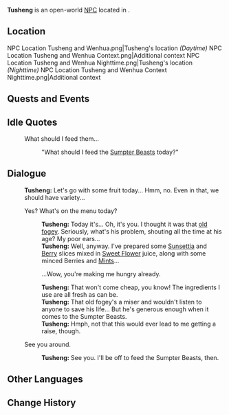 {{Meta
<!-- Remove this template after adding the missing info -->
|missing_NPC_profile  = yes
}}
{{Character Infobox
|type             = Open-World NPC
|image            = NPC Tusheng.png
|realname         = <!-- Optional, if different from in-game name -->
|deceased         = <!-- Past (for deceased prior to events of the game) or free response -->
|region           = Liyue
|location         = Liyue
|affiliation      = 
|title            = 

|ancestry         = <!-- Clan/family -->
|father           = 
|mother           = 
|spouse           = 
|sibling          = 
|child            = 
|relative         = 

|voiceEN          = 
|voiceCN          = 
|voiceJP          = 
|voiceKR          = 
|dialoguereward   = 
}}
'''Tusheng''' is an open-world [[NPC]] located in {{Location|Chenyu Vale: Upper Vale}}.
<!-- Following a certain dialogue branch for the first time gives the player AMOUNT_AS_WORD [[Item]]. -->

==Location==
<gallery>
NPC Location Tusheng and Wenhua.png|Tusheng's location ''(Daytime)''
NPC Location Tusheng and Wenhua Context.png|Additional context
NPC Location Tusheng and Wenhua Nighttime.png|Tusheng's location ''(Nighttime)''
NPC Location Tusheng and Wenhua Context Nighttime.png|Additional context
</gallery>
<!--
==Profile==
Detailed story/lore information goes here.
''(To be added.)''

===Appearance===
Keep appearance section short and concise. Limit to 2 paragraphs with 3-4 sentences each.
''(To be added.)''
-->

==Quests and Events==
{{Quests and Events}}

==Idle Quotes==
{{Dialogue Start}}
: {{DIcon|Idle}} What should I feed them...
:: {{A|VO Tusheng 01.ogg}} "What should I feed the [[Shaggy Sumpter Beast|Sumpter Beasts]] today?"
{{Dialogue End}}

==Dialogue==
{{Dialogue Start}}
:'''Tusheng:''' Let's go with some fruit today... Hmm, no. Even in that, we should have variety...
:{{DIcon}} Yes? What's on the menu today?
::'''Tusheng:''' Today it's... Oh, it's you. I thought it was that [[Wenhua|old fogey]]. Seriously, what's his problem, shouting all the time at his age? My poor ears...
::'''Tusheng:''' Well, anyway. I've prepared some [[Sunsettia]] and [[Berry]] slices mixed in [[Sweet Flower]] juice, along with some minced Berries and [[Mint]]s...
::{{DIcon}} ...Wow, you're making me hungry already.
::'''Tusheng:''' That won't come cheap, you know! The ingredients I use are all fresh as can be.
::'''Tusheng:''' That old fogey's a miser and wouldn't listen to anyone to save his life... But he's generous enough when it comes to the Sumpter Beasts.
::'''Tusheng:''' Hmph, not that this would ever lead to me getting a raise, though.
:{{DIcon}} See you around.
::'''Tusheng:''' See you. I'll be off to feed the Sumpter Beasts, then.
{{Dialogue End}}
<!--
==Event Dialogue==
===Event Name===
{{Dialogue Start}}
:'''Tusheng:'''
{{Dialogue End}}
-->

==Other Languages==
{{Other Languages|default_hidden=1
|en      = Tusheng
|zhs     = 土生
|zhs_rm  = Tǔshēng
|zht     = 土生
|zht_rm  = Tǔshēng
|ja      = 土生
|ja_rm   = Dosei{{Assumed}}
|ko      = {{tt|토생|土生}}
|es      = Tusheng
|fr      = Tusheng
|ru      = Ту Шэн
|th      = Tusheng
|vi      = Tusheng
|de      = Tusheng
|id      = Tusheng
|pt      = Tusheng
|tr      = Tusheng
|it      = Tusheng
}}

==Change History==
{{Change History|4.4}}
<!--
==References==
{{Reflist}}
-->